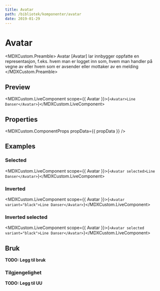 ```yaml
---
title: Avatar
path: /bibliotek/komponenter/avatar
date: 2019-01-29
---
```



# Avatar

<MDXCustom.Preamble>
  Avatar [Avatar] lar innbygger oppfatte en representasjon, f.eks. hvem man er logget inn som, hvem man handler på vegne av eller hvem som
  er avsender eller mottaker av en melding
</MDXCustom.Preamble>

## Preview

<MDXCustom.LiveComponent scope={{ Avatar }}>{`<Avatar>Line Danser</Avatar>`}</MDXCustom.LiveComponent>

## Properties

<MDXCustom.ComponentProps propData={{ propData }} />

## Examples

### Selected

<MDXCustom.LiveComponent scope={{ Avatar }}>{`
  <Avatar selected>Line Danser</Avatar>
`}</MDXCustom.LiveComponent>

### Inverted

<MDXCustom.LiveComponent scope={{ Avatar }}>{`
  <Avatar variant="black">Line Danser</Avatar>
`}</MDXCustom.LiveComponent>

### Inverted selected

<MDXCustom.LiveComponent scope={{ Avatar }}>{`
  <Avatar selected variant="black">Line Danser</Avatar>
`}</MDXCustom.LiveComponent>

## Bruk

**TODO: Legg til bruk**

### Tilgjengelighet

**TODO: Legg til UU**
